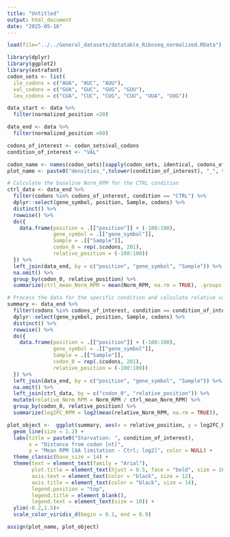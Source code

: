 ```yaml
---
title: "Untitled"
output: html_document
date: "2025-05-16"
---
```


```r
load(file="../../General_datasets/datatable_Riboseq_normalized.RData")
```


```r
library(dplyr)
library(ggplot2)
library(extrafont)
codon_sets <- list(
  ile_codons = c("AUA", "AUC", "AUU"),
  val_codons = c("GUA", "GUC", "GUG", "GUU"),
  leu_codons = c("CUA", "CUC", "CUG", "CUU", "UUA", "UUG"))

data_start <- data %>%
  filter(normalized_position <20)

data_end <- data %>%
  filter(normalized_position >80)

codons_of_interest <- codon_sets$val_codons
condition_of_interest <- "VAL"

codon_name <- names(codon_sets)[sapply(codon_sets, identical, codons_of_interest)]
plot_name <- paste0("densities_",tolower(condition_of_interest), "_", tolower(codon_name))

# Calculate the baseline Norm_RPM for the CTRL condition
ctrl_data <- data_end %>%
  filter(codons %in% codons_of_interest, condition == "CTRL") %>%
  dplyr::select(gene_symbol, position, Sample, codons) %>%
  distinct() %>%
  rowwise() %>%
  do({
    data.frame(position = .[["position"]] + (-100:100), 
               gene_symbol = .[["gene_symbol"]], 
               Sample = .[["Sample"]],
               codon_0 = rep(.$codons, 201),
               relative_position = (-100:100))
  }) %>%
  left_join(data_end, by = c("position", "gene_symbol", "Sample")) %>%
  na.omit() %>%
  group_by(codon_0, relative_position) %>%
  summarize(ctrl_mean_Norm_RPM = mean(Norm_RPM, na.rm = TRUE), .groups = 'drop')

# Process the data for the specific condition and calculate relative values
summary <- data_end %>%
  filter(codons %in% codons_of_interest, condition == condition_of_interest) %>%
  dplyr::select(gene_symbol, position, Sample, codons) %>%
  distinct() %>%
  rowwise() %>%
  do({
    data.frame(position = .[["position"]] + (-100:100), 
               gene_symbol = .[["gene_symbol"]], 
               Sample = .[["Sample"]],
               codon_0 = rep(.$codons, 201),
               relative_position = (-100:100))
  }) %>%
  left_join(data_end, by = c("position", "gene_symbol", "Sample")) %>%
  na.omit() %>%
  left_join(ctrl_data, by = c("codon_0", "relative_position")) %>%
  mutate(relative_Norm_RPM = Norm_RPM / ctrl_mean_Norm_RPM) %>%
  group_by(codon_0, relative_position) %>%
  summarize(log2FC_RPM = log2(mean(relative_Norm_RPM, na.rm = TRUE)), .groups = 'drop')

plot_object <-  ggplot(summary, aes(x = relative_position, y = log2FC_RPM, color = codon_0)) +
  geom_line(size = 1.2) +  
  labs(title = paste0("Starvation: ", condition_of_interest),
       x = "Distance from codon [nt]",
       y = "Mean RPM [AA limitation - Ctrl; log2]", color = NULL) +
  theme_classic(base_size = 14) +  
  theme(text = element_text(family = "Arial"),
        plot.title = element_text(hjust = 0.5, face = "bold", size = 16), 
        axis.text = element_text(color = "black", size = 12),  
        axis.title = element_text(color = "black", size = 14),  
        legend.position = "top",  
        legend.title = element_blank(),  
        legend.text = element_text(size = 10)) + 
  ylim(-0.2,1.5)+
  scale_color_viridis_d(begin = 0.1, end = 0.9)

assign(plot_name, plot_object)
```

